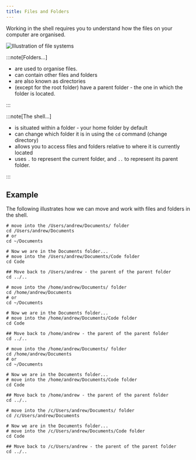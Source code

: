 ```yaml
---
title: Files and Folders
---
```



Working in the shell requires you to understand how the files on your computer are organised.

![Illustration of file systems](./images/file-system-pano.png)

:::note[Folders...]

- are used to organise files.
- can contain other files and folders
- are also known as directories
- (except for the root folder) have a parent folder - the one in which the folder is located.

:::

:::note[The shell...]

- is situated within a folder - your home folder by default
- can change which folder it is in using the `cd` command (change directory)
- allows you to access files and folders relative to where it is currently located
- uses `.` to represent the current folder, and `..` to represent its parent folder.

:::

## Example

The following illustrates how we can move and work with files and folders in the shell.

<Tabs syncKey="terminal-type">

<TabItem label="macOS">

```shell
# move into the /Users/andrew/Documents/ folder
cd /Users/andrew/Documents
# or
cd ~/Documents

# Now we are in the Documents folder...
# move into the /Users/andrew/Documents/Code folder
cd Code

## Move back to /Users/andrew - the parent of the parent folder
cd ../..
```

</TabItem>

<TabItem label="Linux">

```shell
# move into the /home/andrew/Documents/ folder
cd /home/andrew/Documents
# or
cd ~/Documents

# Now we are in the Documents folder...
# move into the /home/andrew/Documents/Code folder
cd Code

## Move back to /home/andrew - the parent of the parent folder
cd ../..
```

</TabItem>

<TabItem label="Windows (WSL)">

```shell
# move into the /home/andrew/Documents/ folder
cd /home/andrew/Documents
# or
cd ~/Documents

# Now we are in the Documents folder...
# move into the /home/andrew/Documents/Code folder
cd Code

## Move back to /home/andrew - the parent of the parent folder
cd ../..
```

</TabItem>

<TabItem label="Windows (MSYS2)">

```shell
# move into the /c/Users/andrew/Documents/ folder
cd /c/Users/andrew/Documents

# Now we are in the Documents folder...
# move into the /c/Users/andrew/Documents/Code folder
cd Code

## Move back to /c/Users/andrew - the parent of the parent folder
cd ../..
```

</TabItem>
</Tabs>
